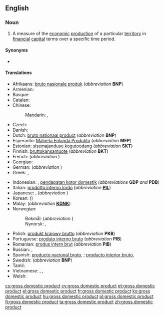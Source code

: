 {{also|gross-domestic-product}}
==English==
{{wikipedia}}

===Noun===
{{en-noun|head=[[gross]] [[domestic]] [[product]]|-|s}}

# {{lb|en|economics}} A measure of the [[economic]] [[production]] of a particular [[territory]] in [[financial]] [[capital]] terms over a specific time period.

====Synonyms====
* {{l|en|GDP}}

====Translations====
{{trans-top|economic production of a particular territory}}
* Afrikaans: [[bruto nasionale produk]] (''abbreviation'' '''BNP''')
* Armenian: {{t|hy|համախառն ներքին արդյունք}}
* Basque: {{t|eu|barne produktu gordin}}
* Catalan: {{t|ca|producte intern brut|m}}
* Chinese:
*: Mandarin: {{t+|cmn|國內生產總值|sc=Hani}}, {{t+|cmn|国内生产总值|tr=guónèi shēngchǎn zǒngzhí|sc=Hani}}
* Czech: {{t+|cs|hrubý domácí produkt|m}}
* Danish: {{t|da|BNI per indbygger}}
* Dutch: [[bruto nationaal product]] (''abbreviation'' '''BNP''')
* Esperanto: [[Malneta Enlanda Produkto]] (''abbreviation'' '''MEP''')
* Estonian: [[sisemajanduse kogutoodang]] (''abbreviation'' '''SKT''')
* Finnish: [[bruttokansantuote]] (''abbreviation'' '''BKT''')
* French: {{t|fr|produit intérieur brut|m}} (''abbreviation'' {{t+|fr|PIB|m}})
* Georgian: {{t|ka|მთლიანი შიდა პროდუქტი}}
* German: {{t+|de|Bruttoinlandsprodukt|n}} (''abbreviation'' {{t+|de|BIP|n}})
* Greek: {{t|el|ακαθάριστο εγχώριο προϊόν|n}}, {{t+|el|ΑΕΠ}}
{{trans-mid}}
* Indonesian: {{t|id|produk domestik bruto}}, [[pendapatan kotor domestik]] (''abbreviations'' '''GDP''' ''and'' '''PDB''')
* Italian: [[prodotto interno lordo]] {{g|m}} (''abbreviation'' '''[[PIL]]''')
* Japanese: {{t|ja|ジーディーピー|tr=jīdīpī|sc=Jpan}}, {{t+|ja|国内総生産|tr=(こくないそうせいさん, kokunai-sōseisan|sc=Jpan}} (''abbreviation'' {{t|ja|ＧＤＰ|sc=Jpan}})
* Korean: {{t|ko|국내 총생산|sc=Kore}} ({{t|ko|國內總生産|sc=Kore}})
* Malay: {{t|ms|keluaran dalam negara kasar}} (''abbreviation'' '''[[KDNK]]''')
* Norwegian: 
*: Bokmål: {{t|nb|bruttonasjonalprodukt|n}} (''abbreviation'' {{l|nb|BNP}})
*: Nynorsk: {{t|nn|bruttonasjonalprodukt|n}}, {{l|nn|BNP}}
* Polish: [[produkt krajowy brutto]] (''abbreviation'' '''PKB''')
* Portuguese: [[produto interno bruto]] (''abbreviation'' '''PIB''')
* Romanian: [[produs intern brut]] (''abbreviation'' '''PIB''')
* Russian: {{t+|ru|валово́й вну́тренний проду́кт|m}}, {{t+|ru|ВВП|m}}
* Spanish: [[producto nacional bruto]], {{qualifier|abbreviation}} {{t+|es|PNB}}; [[producto interior bruto]], {{qualifier|abbreviation}} {{t+|es|PIB}}
* Swedish: {{t+|sv|bruttonationalprodukt}} (''abbreviation'' '''BNP''')
* Tamil: {{t+|ta|மொத்த உள்நாட்டு உற்பத்தி}}
* Vietnamese: {{t|vi|tổng sản phẩm nội địa}}, {{t|vi|tổng sản phẩm quốc nội}}, {{t+|vi|GDP}}
* Welsh: {{t+|cy|cynnyrch mewnwladol crynswth|m}}
{{trans-bottom}}

[[cs:gross domestic product]]
[[cy:gross domestic product]]
[[et:gross domestic product]]
[[el:gross domestic product]]
[[fr:gross domestic product]]
[[ko:gross domestic product]]
[[hu:gross domestic product]]
[[pl:gross domestic product]]
[[fi:gross domestic product]]
[[ta:gross domestic product]]
[[zh:gross domestic product]]
